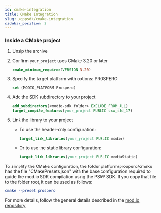 ```yaml
---
id: cmake-integration
title: CMake Integration
slug: /cppsdk/cmake-integration
sidebar_position: 3
---
```



### Inside a CMake project

1. Unzip the archive
2. Confirm `your_project` uses CMake 3.20 or later

   ```cmake
   cmake_minimum_required(VERSION 3.20)
   ```
3. Specify the target platform with options: PROSPERO

   ```cmake
   set (MODIO_PLATFORM Prospero)
   ```
4. Add the SDK subdirectory to your project

   ```cmake
   add_subdirectory(<modio-sdk folder> EXCLUDE_FROM_ALL)
   target_compile_features(your_project PUBLIC cxx_std_17)
   ```
5. Link the library to your project

   * To use the header-only configuration:

     ```cmake
     target_link_libraries(your_project PUBLIC modio)
     ```
   * Or to use the static library configuration:

     ```cmake
     target_link_libraries(your_project PUBLIC modioStatic)
     ```

To simplify the CMake configuration, the folder platform/prospero/cmake has the file "CMakePresets.json" with the base configuration required to guide the mod.io SDK compilation using the PS5&reg; SDK. If you copy that file to the folder root, it can be used as follows:

```cmake
cmake --preset prospero
```
For more details, follow the general details described in the [mod.io repository](https://github.com/modio/modio-sdk)